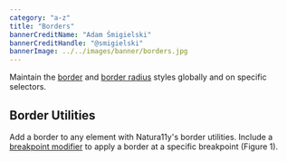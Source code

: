 ```yaml
---
category: "a-z"
title: "Borders"
bannerCreditName: "Adam Śmigielski"
bannerCreditHandle: "@smigielski" 
bannerImage: ../../images/banner/borders.jpg
---
```


<TextBlock>
    
Maintain the <a href="https://developer.mozilla.org/en-US/docs/Web/CSS/border" target="_blank">border</a> and <a href="https://developer.mozilla.org/en-US/docs/Web/CSS/border" target="_blank">border radius</a> styles globally and on specific selectors.

</TextBlock>

<Divider id="borderUtilities" />

<TextBlock>
    
## Border Utilities

Add a border to any element with Natura11y's border utilities. Include a <a href="#1">breakpoint modifier</a> to apply a border at a specific breakpoint (Figure 1).

</TextBlock>